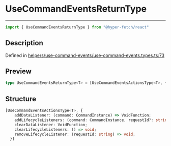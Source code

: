 

# UseCommandEventsReturnType

<div class="api-docs__separator" data-reactroot="">

---

</div><div class="api-docs__import" data-reactroot="">

```ts
import { UseCommandEventsReturnType } from "@hyper-fetch/react"
```

</div><div class="api-docs__section">

## Description

</div><div class="api-docs__description"><span class="api-docs__do-not-parse">



</span></div><p class="api-docs__definition">

Defined in [helpers/use-command-events/use-command-events.types.ts:73](https://github.com/BetterTyped/hyper-fetch/blob/993719ed/packages/react/src/helpers/use-command-events/use-command-events.types.ts#L73)

</p><div class="api-docs__section">

## Preview

</div><div class="api-docs__preview type single">

```ts
type UseCommandEventsReturnType<T> = [UseCommandEventsActionsType<T>, { addDataListener: (command: CommandInstance) => VoidFunction; addLifecycleListeners: (command: CommandInstance, requestId?: string) => VoidFunction; clearDataListener: VoidFunction; clearLifecycleListeners: () => void; removeLifecycleListener: (requestId: string) => void }];
```

</div><div class="api-docs__section">

## Structure

</div><div class="api-docs__returns">

```ts
[UseCommandEventsActionsType<T>, {
    addDataListener: (command: CommandInstance) => VoidFunction;
    addLifecycleListeners: (command: CommandInstance, requestId?: string) => VoidFunction;
    clearDataListener: VoidFunction;
    clearLifecycleListeners: () => void;
    removeLifecycleListener: (requestId: string) => void;
  }]
```

</div>